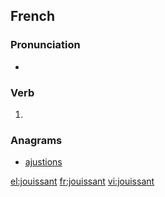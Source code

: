 ==French==

===Pronunciation===
* {{IPA|/ʒwi.sɑ̃/|lang=fr}}

===Verb===
{{head|fr|present participle}}

# {{present participle of|jouir|lang=fr|nocat=1}}

===Anagrams===
* [[ajustions#French|ajustions]]

[[el:jouissant]]
[[fr:jouissant]]
[[vi:jouissant]]